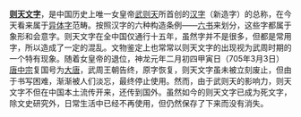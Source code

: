 '''[[则天文字|则天文字]]'''，是中国历史上唯一女皇帝[[武则天|武则天]]所首创的[[汉字|汉字]]（新造字）的总称，在今天看来属于[[异体字|异体字]]范畴。按照汉字的六种构造条例——[[六书|六书]]来划分，这些字都属于象形和会意字。则天文字在全中国仅通行十五年，虽然字并不是很多，但都是常用字，所以造成了一定的混乱。文物鉴定上也常常以则天文字的出现视为武周时期的一个特有现象。随着女皇帝的退位，神龙元年二月初四甲寅日（705年3月3日）[[唐中宗|唐中宗]]复国号为[[大唐|大唐]]，武周王朝告终，原字恢复，则天文字虽未被立刻废止，但由于书写困难，渐渐被人们淡忘，最终停止使用。然而，由于武则天的影响力，则天文字不但在中国本土流传开来，还传到国外。虽然如今的则天文字已成为死文字，除文史研究外，日常生活中已经不再使用，但仍然保存了下来而没有消失。